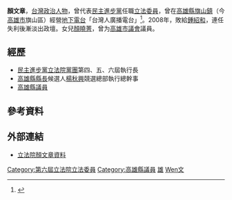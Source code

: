 '''顏文章'''{{BD|1947年||catIdx=Yan顏}}，[[台灣|台灣]][[政治人物|政治人物]]，曾代表[[民主進步黨|民主進步黨]]任職[[立法委員|立法委員]]，曾在[[高雄縣|高雄縣]][[旗山區|旗山鎮]]（今[[高雄市|高雄市]]旗山區）經營[[地下電台|地下電台]]「台灣人廣播電台」<ref>{{cite news|author=曹婷婷、周麗蘭、王瑄琪、吳江泉、林和生|publisher=[[中國時報|中國時報]]|url=http://www.chinatimes.com/newspapers/20140503000334-260114|title=小台憂競爭 「一起喝西北風」|date=2014-05-03|accessdate=2014-05-03|archive-date=2014-05-03|archive-url=https://web.archive.org/web/20140503152055/http://www.chinatimes.com/newspapers/20140503000334-260114|dead-url=no}}</ref>。2008年，敗給[[鍾紹和|鍾紹和]]，連任失利後漸淡出政壇。女兒[[顏曉菁|顏曉菁]]，曾为[[高雄市議會|高雄市議會]]議員。

==經歷==
*[[民主進步黨|民主進步黨]][[立法院|立法院]][[黨團|黨團]]第四、五、六屆執行長
*[[高雄縣縣長|高雄縣縣長]]候選人[[楊秋興|楊秋興]]競選總部執行總幹事
*[[高雄縣議員|高雄縣議員]]
==參考資料==
{{reflist}}
==外部連結==
* [http://www.ly.gov.tw/03_leg/0301_main/legIntro.action?lgno=00218&stage=6 立法院顏文章資料] {{Wayback|url=http://www.ly.gov.tw/03_leg/0301_main/legIntro.action?lgno=00218&stage=6 |date=20160304211011 }}

{{TW-poli-bio-stub}}
{{中華民國第六屆立法委員}}

{{DEFAULTSORT:Yan顏}}
[[Category:第六屆立法院立法委員|Category:第六屆立法院立法委員]]
[[Category:高雄縣議員|Category:高雄縣議員]]
[[Category:民主進步黨籍立法委員|雄]]
[[Category:顏姓|Wen文]]